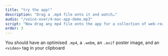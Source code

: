 ```yaml
---
title: "try the app!"
description: "Drag a .mp4 file onto it and watch…"
audio: "/voice-over/4-mac-app-demo.mp3"
script: "Now drag any mp4 file onto the app for a collection of web-ready videos. As a bonus, we copy an html video tag snippet to your clipboard, ready to paste into a web page."
order: 3
---
```



You should have an optimised `.mp4`, a `.webm`, an `.avif` poster image, and an `<video>` tag in your clipboard

<VideoPlayer
  classes="w-[560px] left-[380px] top-[30px]"
  name="ffmpeg-app-demo.optim"
/>
